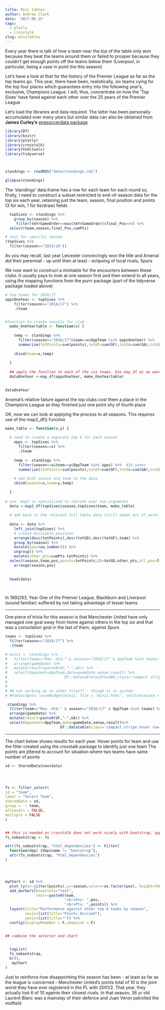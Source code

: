 ```yaml
---
title: Mini tables 
author: Andrew Clark
date: '2017-05-25'
tags:
  - plotly
  - crosstalk
slug: miniTables
---
```


Every year there is talk of how a team near the top of the table only won because they beat the teams around them or failed to prosper because they couldn't get enough points off the teams below them (Liverpool, in particular, being a case in point the this season)    


  Let's have a look at that for the history of the Premier League as far as the top teams go. This year, there have been, realistically, six teams vying for the top four places which guarantees entry into the following year's, exclusive, Champions League. I will, thus, concentrate on how the 'Top Sixes' have fared against each other over the 25 years of the Premier League
  
Let's load the libraries and data required. The latter has been personally accumulated over many years but similar data can also be obtained from **James Curley's** [engsoccerdata package](https://github.com/jalapic/engsoccerdata)
  
  
```r

library(DT)
library(knitr)
library(plotly)
library(crosstalk)
library(htmltools)
library(tidyverse)



standings <- readRDS("data/standings.rds")

glimpse(standings)


```

The 'standings' data.frame has a row for each team for each round so, 
firstly, I need to construct a subset  restricted to end-of-season data for the top six each year, retaining just the team, season, final position and points (3 for win, 1 for tie/draw) fields  

```r

  topSixes <- standings %>% 
    group_by(season) %>% 
     filter(tmYrGameOrder==max(tmYrGameOrder)&final_Pos<=6) %>% 
  select(team,season,final_Pos,cumPts)

# test for specific season
(topSixes %>% 
  filter(season=="2015/16"))

```
As you may recall, last year Leicester convincingly won the title and Arsenal did their perennial - up until then at least - eclipsing of local rivals, Spurs


We now want to construct a minitable for the encounters between these clubs. It usually pays to look at one season first and then extend to all years, using the mapping functions from the purrr package (part of the tidyverse package loaded above)

```r

# top teams for 2016/17
oppsOneYear <- topSixes %>% 
    filter(season=="2016/17") %>% 
    .$team


#function to create results for club
  make_OneYeartable <- function(x) {
   
    temp <- standings %>% 
      filter(season=="2016/17"&team==x&OppTeam %in% oppsOneYear) %>% 
      summarize(totPoints=sum(points),totGF=sum(GF),totGA=sum(GA),totGD=totGF-totGA)
    
    cbind(team=x,temp)
    
  }
 
  ## apply the function to each of the six teams. Use map_df as we want a data.frame as outcome
  dataOneYear <-map_df(oppsOneYear, make_OneYeartable)

  
dataOneYear

```

Arsenal's relative failure against the top clubs cost them a place in the Champions League as they finished just one point shy of fourth place

OK, now we can look at applying the process to all seasons. This requires use of the map2_df() function

```r

make_table <- function(x,y) {
    
  # need to create a separate top 6 for each season
    opps <- topSixes %>% 
      filter(season==x) %>% 
      .$team
    
    temp <- standings %>% 
      filter(season==x&team==y&OppTeam %in% opps) %>%  #10 games
      summarize(totPoints=sum(points),totGF=sum(GF),totGA=sum(GA),totGD=totGF-totGA)
    
    # add both season and team to the data
    cbind(season=x,team=y,temp)
    
  } 
  
# use  map2 is specialised to iterate over two arguments
  data <-map2_df(topSixes$season,topSixes$team, make_table) 
  
  # add back in the relevant full table data (still needs bit of work)
  
  data <- data %>% 
    left_join(topSixes) %>% 
    # create minitable position
    arrange(desc(totPoints),desc(totGD),desc(totGF),team) %>% 
    group_by(season) %>% 
    mutate(pos=row_number()) %>% 
    ungroup() %>% 
    mutate(other_pts=cumPts-totPoints) %>% 
  select(season,team,pos,points=totPoints,GD=totGD,other_pts,all_pos=final_Pos,all_pts=cumPts) %>% 
    arrange(season,pos)
  
 
  head(data)
  
  

```

In 1992/93, Year One of the Premier League, Blackburn and Liverpool (sound familiar) suffered by not taking advantage of lesser teams


---

One piece of trivia for this season is that Manchester United have only managed one goal away from home against others in the top six and that was a consolation goal in the last of them, against Spurs 

```r


teams <- topSixes %>% 
  filter(season=="2016/17") %>% 
  .$team

# mini1 <- standings %>%
#   filter(team=="Man. Utd." & season=="2016/17" & OppTeam %in% teams) %>% 
#   arrange(gameDate) %>% 
#   mutate(result=paste0(GF,"-",GA)) %>% 
#   select(Opponent=OppTeam,date=gameDate,venue,result) %>%
#                          DT::datatable(width=400,class='compact stripe hover row-border order-column',rownames=FALSE,options= list(paging = FALSE, searching = FALSE,info=FALSE))
# 
# 
# ## not working as in other files?? - though is in system
# #htmlwidgets::saveWidget(mini1, file = "mini1.html", selfcontained = TRUE)

 standings %>%
  filter(team=="Man. Utd." & season=="2016/17" & OppTeam %in% teams) %>% 
  arrange(gameDate) %>% 
  mutate(result=paste0(GF,"-",GA)) %>% 
  select(Opponent=OppTeam,date=gameDate,venue,result)%>%
                         DT::datatable(class='compact stripe hover row-border order-column',rownames=FALSE,options= list(paging = FALSE, searching = FALSE,info=FALSE))
```

<!-- <iframe seamless src="../mini1/index.html" width="50%" height="300"></iframe> -->


---

The chart below shows results for each year. Hover points for team and use the filter created using the crosstalk package to identify just one team
The points are jittered to account for situation where two teams have same number of points


```r



sd <- SharedData$new(data)




fs <- filter_select(
id = "team",
label = "Select Team",
sharedData = sd,
group =  ~ team,
allLevels = FALSE,
multiple = FALSE
)


## this is needed as crosstalk does not work nicely with bootstrap, apparently
fs_nobootstrap <- fs

attr(fs_nobootstrap, "html_dependencies") <- Filter(
  function(dep) {dep$name != "bootstrap"},
  attr(fs_nobootstrap, "html_dependencies")
)




myChart <- sd %>% 
  plot_ly(x=~jitter(points),y=~season,color=~as.factor(pos), height=700) %>% 
  add_markers(hoverinfo="text",
              text=~paste0(team,
                           "<br>Pos: ",pos,
                           "<br>Pts: ",points)) %>% 
  layout(title="Performance against other top 6 teams by season",
         xaxis=list(title="Points Accrued"),
         yaxis=list(title="")) %>%
  config(displayModeBar = F,showLink = F)


## combine the selector and chart

 
  tagList(
  fs_nobootstrap,
  br(),
   myChart
)

```

Just to reinforce how disappointing this season has been - at least as far as the league is concerned - Manchester United's points total of 10 is the joint worst they have ever registered in the PL with 2001/2. That year, they actually lost 6 of 10 againts their closest rivals. In that season, 36 yr old Laurent Blanc was a mainstay of their defence and Juan Veron patrolled the midfield
